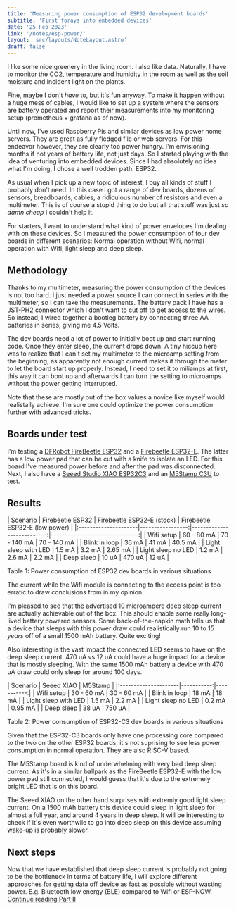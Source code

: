 ```yaml
---
title: 'Measuring power consumption of ESP32 development boards'
subtitle: 'First forays into embedded devices'
date: '25 Feb 2023'
link: '/notes/esp-power/'
layout: 'src/layouts/NoteLayout.astro'
draft: false
---
```



I like some nice greenery in the living room. I also like data. Naturally, I have to monitor
the CO2, temperature and humidity in the room as well as the soil moisture and incident light
on the plants.

Fine, maybe I don't _have_ to, but it's fun anyway. To make it happen without a huge mess
of cables, I would like to set up a system where the sensors are battery operated and report their
measurements into my monitoring setup (prometheus + grafana as of now).

Until now, I've used Raspberry Pis and similar devices as low power home servers. They are
great as fully fledged file or web servers. For this endeavor however, they are clearly too
power hungry. I'm envisioning months if not years of battery life, not just days. So I started
playing with the idea of venturing into embedded devices. Since I had absolutely no idea what
I'm doing, I chose a well trodden path: ESP32.

As usual when I pick up a new topic of interest, I buy all kinds of stuff I probably don't
need. In this case I got a range of dev boards, dozens of sensors, breadboards, cables, a
ridiculous number of resistors and even a multimeter. This is of course a stupid thing to do
but all that stuff was just _so damn cheap_ I couldn't help it.

For starters, I want to understand what kind of power envelopes I'm dealing with on these
devices. So I measured the power consumption of four dev boards in different scenarios: Normal
operation without Wifi, normal operation with Wifi, light sleep and deep sleep.

## Methodology

Thanks to my multimeter, measuring the power consumption of the devices is not too hard. I
just needed a power source I can connect in series with the multimeter, so I can take the
measurements. The battery pack I have has a JST-PH2 connector which I don't want to cut off to
get access to the wires. So instead, I wired together a bootleg battery by connecting three AA
batteries in series, giving me 4.5 Volts.

The dev boards need a lot of power to initially boot up and start running code. Once they
enter sleep, the current drops down. A tiny hiccup here was to realize that I can't set my
multimeter to the microamp setting from the beginning, as apparently not enough current makes
it through the meter to let the board start up properly. Instead, I need to set it to miliamps
at first, this way it can boot up and afterwards I can turn the setting to microamps without
the power getting interrupted.

<Info>
	Note that these are mostly out of the box values a novice like myself would realistally achieve.
	I'm sure one could optimize the power consumption further with advanced tricks.
</Info>

## Boards under test

I'm testing a [DFRobot FireBeetle ESP32](https://www.dfrobot.com/product-1590.html)
and a [Firebeetle ESP32-E](https://www.dfrobot.com/product-2195.html). The latter
has a low power pad that can be cut with a knife to isolate an LED. For this board I've
measured power before and after the pad was disconnected. Next, I also have a
[Seeed Studio XIAO ESP32C3](https://www.seeedstudio.com/Seeed-XIAO-ESP32C3-p-5431.html) and an
[M5Stamp C3U](https://shop.m5stack.com/products/m5stamp-c3u-mate-with-pin-headers) to
test.

## Results

<div>
	| Scenario             | Firebeetle ESP32 | Firebeetle ESP32-E (stock) | Firebeetle ESP32-E (low power) |
	|:---------------------|-----------------:|---------------------------:|-------------------------------:|
	| Wifi setup           | 60 - 80 mA       | 70 - 140 mA                | 70 - 140 mA                    |
	| Blink in loop        | 36 mA            | 41 mA                      | 40.5 mA                        |
	| Light sleep with LED | 1.5 mA           | 3.2 mA                     | 2.65 mA                        |
	| Light sleep no LED   | 1.2 mA           | 2.6 mA                     | 2.2 mA                         |
	| Deep sleep           | 10 uA            | 470 uA                     | 12 uA                          |
</div>
<p class='caption'>Table 1: Power consumption of ESP32 dev boards in various situations</p>

<Info>
	The current while the Wifi module is connecting to the access point is too erratic to draw
	conclusions from in my opinion.
</Info>

I'm pleased to see that the advertised 10 microampere deep sleep current are actually
achievable out of the box. This should enable some really long-lived battery powered sensors.
Some back-of-the-napkin math tells us that a device that sleeps with this power draw could
realistically run 10 to 15 _years_ off of a small 1500 mAh battery. Quite exciting!

Also interesting is the vast impact the connected LED seems to have on the deep sleep current.
470 uA vs 12 uA could have a huge impact for a device that is mostly sleeping. With the same
1500 mAh battery a device with 470 uA draw could only sleep for around 100 days.

<div>
	| Scenario             | Seeed XIAO | M5Stamp    |
	|:---------------------|-----------:|-----------:|
	| Wifi setup           | 30 - 60 mA | 30 - 60 mA |
	| Blink in loop        | 18 mA      | 18 mA      |
	| Light sleep with LED | 1.5 mA     | 2.2 mA     |
	| Light sleep no LED   | 0.2 mA     | 0.95 mA    |
	| Deep sleep           | 38 uA      | 750 uA     |
</div>
<p class='caption'>Table 2: Power consumption of ESP32-C3 dev boards in various situations</p>


Given that the ESP32-C3 boards only have one processing core compared to the two on the other
ESP32 boards, it's not suprising to see less power consumption in normal operation. They are
also RISC-V based.

The M5Stamp board is kind of underwhelming with very bad deep sleep current. As it's in a
similar ballpark as the FireBeetle ESP32-E with the low power pad still connected, I would
guess that it's due to the extremely bright LED that is on this board.

The Seeed XIAO on the other hand surprises with extremly good light sleep current. On a 1500
mAh battery this device could sleep in light sleep for almost a full year, and around 4 years
in deep sleep. It will be interesting to check if it's even worthwile to go into deep sleep on
this device assuming wake-up is probably slower.

## Next steps

Now that we have established that deep sleep current is probably not going to be the
bottleneck in terms of battery life, I will explore different approaches for getting data off
device as fast as possible without wasting power. E.g. Bluetooth low energy (BLE) compared to
Wifi or ESP-NOW. [Continue reading Part II](/notes/esp-protocol/)
